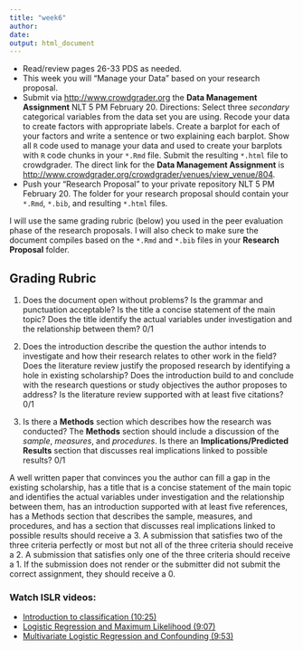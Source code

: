 ```yaml
---
title: "week6"
author: 
date: 
output: html_document
---
```


* Read/review pages 26-33 PDS as needed.
* This week you will "Manage your Data" based on your research proposal.
* Submit via [http://www.crowdgrader.org](http://www.crowdgrader.org) the **Data Management Assignment** NLT 5 PM February 20. Directions: Select three _secondary_ categorical variables from the data set you are using.  Recode your data to create factors with appropriate labels.  Create a barplot for each of your factors and write a sentence or two explaining each barplot.  Show all `R` code used to manage your data and used to create your barplots with `R` code chunks in your `*.Rmd` file.  Submit the resulting `*.html` file to crowdgrader.
The direct link for the **Data Management Assignment** is [http://www.crowdgrader.org/crowdgrader/venues/view_venue/804](http://www.crowdgrader.org/crowdgrader/venues/view_venue/804).   
* Push your "Research Proposal" to your private repository NLT 5 PM February 20.  The folder for your research proposal should contain your `*.Rmd`, `*.bib`, and resulting `*.html` files.

I will use the same grading rubric (below) you used in the peer evaluation phase of the research proposals.  I will also check to make sure the document compiles based on the `*.Rmd` and `*.bib` files in your **Research Proposal** folder.  

## Grading Rubric

1. Does the document open without problems?  Is the grammar and punctuation acceptable? Is the title a concise statement of the main topic?  Does the title identify the actual variables under investigation and the relationship between them? 0/1

2.  Does the introduction describe the question the author intends to investigate and how their research relates to other work in the field?  Does the literature review justify the proposed research by identifying a hole in existing scholarship?  Does the introduction build to and conclude with the research questions or study objectives the author proposes to address?  Is the literature review supported with at least five citations? 0/1

3. Is there a **Methods** section which describes how the research was conducted?  The **Methods** section should include a discussion of the _sample_, _measures_, and _procedures_.  Is there an **Implications/Predicted Results** section that discusses real implications linked to possible results? 0/1

A well written paper that convinces you the author can fill a gap in the existing scholarship, has a title that is a concise statement of the main topic and identifies the actual variables under investigation and the relationship between them, has an introduction supported with at least five references, has a Methods section that describes the sample, measures, and procedures, and has a section that discusses real implications linked to possible results should receive a 3.  A submission that satisfies two of the three criteria perfectly or most but not all of the three criteria should receive a 2.  A submission that satisfies only one of the three criteria should receive a 1.  If the submission does not render or the submitter did not submit the correct assignment, they should receive a 0.

### Watch ISLR videos: 

- [Introduction to classification (10:25)](https://www.youtube.com/watch?v=sqq21-VIa1c)
- [Logistic Regression and Maximum Likelihood (9:07)](https://www.youtube.com/watch?v=31Q5FGRnxt4)
- [Multivariate Logistic Regression and Confounding (9:53) ](https://www.youtube.com/watch?v=MpX8rVv_u4E)
